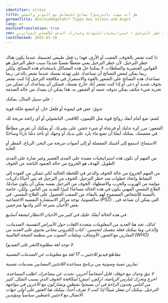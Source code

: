 ```yaml
---
identifier: stress
title: هل أنت مهدد بالترحيل؟ نصائح للتعامل مع التوتر والقلق
germanTitle: Abschiebegefahr? Tipps bei Stress und Angst
lang: ar
machineTranslation: true
seo: نصائح عملية للعناية الذاتية للتعامل مع التوتر والقلق بسبب خطر الترحيل – استراتيجيات للتهدئة وخيارات الدعم للأشخاص المتأثرين.
lastChecked: 2025-05-28
---
```

<br/> ذا كنت تشعر بالخوف، الغضب أو الأرق، فهذا رد فعل طبيعي لجسمك عندما يكون هناك خطر الترحيل. لأن خطر الترحيل يعني ضغطًا نفسيًا شديدًا
سبب خطر الترحيل هو القوانين العنصرية والسلطات. لا يمكننا حل هذه المشاكل باستخدام هذه النصائح. ولكن ربما يمكن لبعض النصائح أن تساعدك على تهدئة نفسك عندما تشعر بالذعر. ربما 
<br/> تساعدك هذه النصائح على الشعور بالقوة والاستمرار في مكافحة الترحيل
إذا كنت تشعر بخوف شديد أو ذعر، أو إذا كنت تشعر أنك خارج نفسك، فيمكن أن يساعدك أن تتمكن من تجربة شيء مكثف يمكن تذوقه، شمه أو الشعور به. هذا يمكن أن يعيدك من حالة الصدمة

ﻋﻠﻰ ﺳﺒﻴﻞ ﺍﻟﻤﺜﺎﻝ، ﻳﻤﻜﻨﻚ
:

تذوق: عض في ليمونة أو فلفل حار، أو امضغ علكة قوية

لشم: ضع أمام أنفك روائح قوية مثل الليمون، اللافندر، الباتشولي أو أي رائحة مريحة لك

الشعور: مرر كرة تدليك أو فرشاة أو شيء خشن على بشرتك. أو يمكنك أن تقرص مطاطًا في معصمك. يمكنك أيضًا أن تضع ماء بارد على يديك أو وجهك أو تأخذ دشًا باردًا وساخنًا

الاستماع: استمع إلى أغنيتك المفضلة أو إلى أصوات مريحة من البحر، الرياح، المطر أو الغابة

من المهم أن تكون هذه استراتيجيات مفيدة على المدى القصير وغير ضارة على المدى الطويل. الهدف هو الخروج من حالة الجمود الناتجة عن الخوف

من المهم الخروج من حالة الخوف والذعر في اللحظة الحالية لكي تتمكن من العودة إلى النشاط واتخاذ خطوات ضد خطر الترحيل. الخوف من الترحيل قد يثير أحيانًا ذكريات مؤلمة من الهروب والحرب والاضطهاد. الخوف من الترحيل نفسه يمكن أن يكون صادمًا. العلاج النفسي المهني يكون في هذه الحالة مساعدًا كبيرًا للعديد من الناس. ولكن، خاصة بالنسبة للأشخاص المسموح لهم بالبقاء، من الصعب الحصول على العلاج النفسي. في ساكسونيا، توجد مراكز الاستشارة النفسية الاجتماعية
(PSZ)
,
التي يمكن أن تساعد في بعض الأحيان بسرعة أكبر ولديها مترجمين
<Address identifier="psz_sachsen"/>
في هذه الحالة أيضًا، عليك في كثير من الأحيان الانتظار لبضعة أسابيع
.
  
لذلك، تجد هنا العديد من المعلومات متعددة اللغات حول الأمراض النفسية، الصدمات، والذعر، وما يمكنك فعله بنفسك لتحسين
:
كتاب إلكتروني مجاني يحتوي على العديد من التمارين مع الصور، الأوصاف، وملفات الصوت من منظمة الصحة العالمية 
(WHO)
<ExternalShortLink identifier="who_stress"/>

(ﺍﻟﻨﻘﺮ ﻋﻠﻰ ﺍﻟﻔﻴﺪﻳﻮ)ﻻ ﺗﻮﺟﺪ ﻟﻐﺔ ﻣﻄﻠﻮﺑﺔ
<ExternalShortLink identifier="tapping"/>

ﻣﻘﺎﻃﻊ ﻓﻴﺪﻳﻮ ﻟﻼﺟﺌﻴﻦ ﺑـ 17 ﻟﻐﺔ ﻣﻊ ﻣﻌﻠﻮﻣﺎﺕ ﻋﻦ ﺍﻟﺼﺪﻣﺎﺕ ﺍﻟﻨﻔﺴﻴﺔ
<ExternalShortLink identifier="maxplank_trauma"/>

ﺗﻤﺎﺭﻳﻦ ﻧﺼﻴﺔ ﻭﺻﻮﺗﻴﺔ ﻣﻦ ﺑﺮﻧﺎﻣﺞ ﻣﺴﺎﻋﺪﺓ ﺍﻟﻼﺟﺌﻴﻦ ﺍﻟﻤﺼﺎﺑﻴﻦ ﺑﺼﺪﻣﺎﺕ ﻧﻔﺴﻴﺔ
<ExternalShortLink identifier="refugee_trauma_nawa"/>

لا تبقَ وحدك مع خوفك: قابل أشخاصاً آخرين، تحدث عن مشاعرك، اطلب المساعدة. اخرج وتحرك (مارس الرياضة، اركض، امشِ) لمكافحة الخوف الذي يسبب الشلل. كثير من الناس يجدون الراحة في أن يصبحوا نشطين ويشاركون مع الآخرين في مواجهة الترحيل. يمكنك أن تفعل شيئاً!
إذا كنت لا تعرف أحداً، يمكنك هنا العثور على أولى جهات الاتصال مع لاجئين ناشطين سياسياً ومؤيدين
<ExternalShortLink identifier="w2eu_contacts"/>


